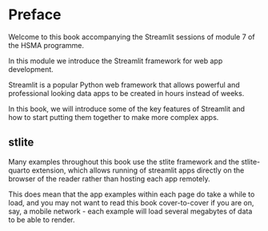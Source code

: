 # Preface {.unnumbered}

Welcome to this book accompanying the Streamlit sessions of module 7 of the HSMA programme.

In this module we introduce the Streamlit framework for web app development.

Streamlit is a popular Python web framework that allows powerful and professional looking data apps to be created in hours instead of weeks.

In this book, we will introduce some of the key features of Streamlit and how to start putting them together to make more complex apps.


## stlite

Many examples throughout this book use the stlite framework and the stlite-quarto extension, which allows running of streamlit apps directly on the browser of the reader rather than hosting each app remotely.

This does mean that the app examples within each page do take a while to load, and you may not want to read this book cover-to-cover if you are on, say, a mobile network - each example will load several megabytes of data to be able to render.
